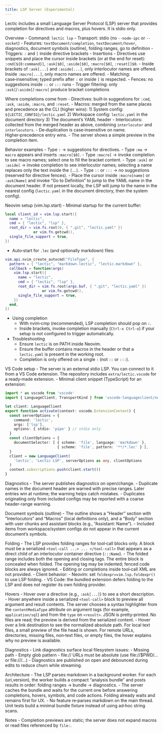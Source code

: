```yaml
---
title: LSP Server (Experimental)
---
```


Lectic includes a small Language Server Protocol (LSP) server that
provides completion for directives and macros, plus hovers. It is stdio
only.

Overview
- Command: `lectic lsp`
- Transport: stdio (no `--node-ipc` or `--socket`)
- Features: `textDocument/completion`, `textDocument/hover`,
  diagnostics, document symbols (outline), folding ranges,
  go to definition
- Triggers: `:` and `[` inside directive brackets
- Insertions
  - Directives use snippets and place the cursor inside brackets (or at
    the end for reset):
    `:cmd[${0:command}]`, `:ask[$0]`,
    `:aside[$0]`, `:macro[$0]`, `:reset[]$0`.
  - Inside brackets of `:ask[...]` and `:aside[...]`, only interlocutor
    names are offered. Inside `:macro[...]`, only macro names are
    offered.
- Matching: case‑insensitive; typed prefix after `:` or inside `[` is
  respected.
- Fences: no suggestions inside `::` or `:::` runs
- Trigger filtering: only `:ask[`/`:aside[`/`:macro[` produce bracket
  completions

Where completions come from
- Directives: built‑in suggestions for `:cmd`, `:ask`, `:aside`,
  `:macro`, and `:reset`.
- Macros: merged from the same places and precedence as the CLI (higher
  wins):
  1) System config: `${LECTIC_CONFIG}/lectic.yaml`
  2) Workspace config: `lectic.yaml` in the document directory
  3) The document’s YAML header
- Interlocutors: collected from the merged header as above, combining
  `interlocutor` and `interlocutors`.
- De‑duplication is case‑insensitive on name. Higher‑precedence entry
  wins.
- The server shows a simple preview in the completion item.

Behavior examples
- Type `:` → suggestions for directives.
- Type `:ma` → `macro` appears and inserts `:macro[$0]`.
- Type `:macro[` → invoke completion to see macro names; select one to
  fill the bracket content.
- Type `:ask[` or `:aside[` → invoke completion to see interlocutor
  names; selecting a name replaces only the text inside the `[`...`]`.
- Type `::` or `:::` → no suggestions (reserved for directive fences).
- Place the cursor inside `:macro[name]` or `:ask[Name]` and invoke
  “Go to Definition” to jump to the YAML name in the document header.
  If not present locally, the LSP will jump to the name in the nearest
  config (`lectic.yaml` in the document directory, then the system
  config).

Neovim setup (vim.lsp.start)
- Minimal startup for the current buffer:

```lua
local client_id = vim.lsp.start({
  name = "lectic",
  cmd = { "lectic", "lsp" },
  root_dir = vim.fs.root(0, { ".git", "lectic.yaml" })
             or vim.fn.getcwd(),
  single_file_support = true,
})
```

- Auto‑start for `.lec` (and optionally markdown) files:

```lua
vim.api.nvim_create_autocmd("FileType", {
  pattern = { "lectic", "markdown.lectic", "lectic.markdown" },
  callback = function(args)
    vim.lsp.start({
      name = "lectic",
      cmd = { "lectic", "lsp" },
      root_dir = vim.fs.root(args.buf, { ".git", "lectic.yaml" })
                 or vim.fn.getcwd(),
      single_file_support = true,
    })
  end,
})
```

- Using completion
  - With nvim‑cmp (recommended), LSP completion should pop on `:`.
  - Inside brackets, invoke completion manually (`Ctrl‑x Ctrl‑o`) if your
    setup is not configured to trigger automatically.

- Troubleshooting
  - Ensure `lectic` is on PATH inside Neovim.
  - Ensure the buffer contains macros in the header or that a
    `lectic.yaml` is present in the working root.
  - Completion is only offered on a single `:` (not `::` or `:::`).

VS Code setup
- The server is an external stdio LSP. You can connect to it from a
  VS Code extension. The repository includes `extra/lectic.vscode` for a
  ready‑made extension.
- Minimal client snippet (TypeScript) for an extension:

```ts
import * as vscode from 'vscode'
import { LanguageClient, TransportKind } from 'vscode-languageclient/node'

let client: LanguageClient
export function activate(context: vscode.ExtensionContext) {
  const serverOptions = {
    command: 'lectic',
    args: ['lsp'],
    options: { stdio: 'pipe' } // stdio only
  }
  const clientOptions = {
    documentSelector: [ { scheme: 'file', language: 'markdown' },
                        { scheme: 'file', pattern: '**/*.lec' } ],
  }
  client = new LanguageClient(
    'lectic', 'Lectic LSP', serverOptions as any, clientOptions
  )
  context.subscriptions.push(client.start())
}
```

Diagnostics
- The server publishes diagnostics on open/change.
- Duplicate names in the document header are warned with precise ranges.
  Later entries win at runtime; the warning helps catch mistakes.
- Duplicates originating only from included configs may be reported with
  a coarse header-range warning.

Document symbols (outline)
- The outline shows a "Header" section with "Interlocutors" and
  "Macros" (local definitions only), and a "Body" section with user
  chunks and assistant blocks (e.g., "Assistant: Name").
- Included items from workspace/system configs do not appear in the
  current document’s symbols.

Folding
- The LSP provides folding ranges for tool‑call blocks only. A block
  must be a serialized `<tool-call ...> ... </tool-call>` that appears
  as a direct child of an interlocutor container directive (`:::Name`).
- The folded range includes both the opening and closing tags. The
  entire block is concealed when folded. The opening tag may be
  indented; fenced code blocks are always ignored.
- Editing or completions inside tool‑call XML are not provided.
- Client behavior:
  - Neovim: set `foldexpr=vim.lsp.foldexpr()` to use LSP folding.
  - VS Code: the bundled extension defers folding to the LSP and does
    not register its own folding provider.

Hovers
- Hover over a directive (e.g., `:ask[...]`) to see a short description.
- Hover anywhere inside a serialized `<tool-call>` block to preview all
  argument and result contents. The server chooses a syntax highlighter
  from the `contentMediaType` attribute on argument tags (for example,
  `application/sql`) and from the `type` on `<result>`. JSON is
  pretty‑printed. No files are read; the preview is derived from the
  serialized content.
- Hover over a link destination to see the normalized absolute path. For
  local text files, a small preview of the file head is shown. For
  remote URLs, directories, missing files, non‑text files, or empty
  files, the hover explains why no preview is available.

Diagnostics
- Link diagnostics surface local filesystem issues:
  - Missing path
  - Empty glob pattern
  - file:// URLs must be absolute (use file://$PWD/... or file:///...)
- Diagnostics are published on open and debounced during edits to reduce
  churn while streaming.

Architecture
- The LSP parses markdown in a background worker. For each (uri,version),
  the worker builds a compact “analysis bundle” and posts results in
  order: folding ranges → bundle → diagnostics.
- The server caches the bundle and waits for the current one before
  answering completions, hovers, symbols, and code actions. Folding
  already waits and remains first for UX.
- No feature re‑parses markdown on the main thread. Unit tests build a
  minimal bundle fixture instead of using ad‑hoc string scans.

Notes
- Completion previews are static; the server does not expand macros or
  read files referenced by `file:`.
